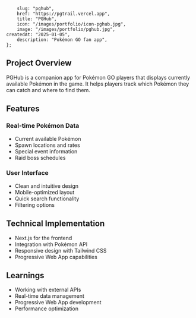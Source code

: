 		slug: "pghub",
		href: "https://pgtrail.vercel.app",
		title: "PGHub",
		icon: "/images/portfolio/icon-pghub.jpg",
		image: "/images/portfolio/pghub.jpg",
    createdAt: "2025-01-05",
		description: "Pokémon GO fan app",
	};

## Project Overview

PGHub is a companion app for Pokémon GO players that displays currently available Pokémon in the game. It helps players track which Pokémon they can catch and where to find them.

## Features

### Real-time Pokémon Data

- Current available Pokémon
- Spawn locations and rates
- Special event information
- Raid boss schedules

### User Interface

- Clean and intuitive design
- Mobile-optimized layout
- Quick search functionality
- Filtering options

## Technical Implementation

- Next.js for the frontend
- Integration with Pokémon API
- Responsive design with Tailwind CSS
- Progressive Web App capabilities

## Learnings

- Working with external APIs
- Real-time data management
- Progressive Web App development
- Performance optimization
